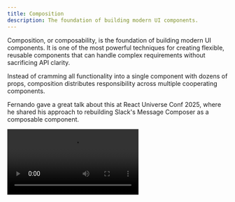 ```yaml
---
title: Composition
description: The foundation of building modern UI components.
---
```


Composition, or composability, is the foundation of building modern UI components. It is one of the most powerful techniques for creating flexible, reusable components that can handle complex requirements without sacrificing API clarity.

Instead of cramming all functionality into a single component with dozens of props, composition distributes responsibility across multiple cooperating components.

Fernando gave a great talk about this at React Universe Conf 2025, where he shared his approach to rebuilding Slack's Message Composer as a composable component.

<Video src="https://www.youtube.com/watch?v=4KvbVq3Eg5w" />

## Making a component composable

To make a component composable, you need to break it down into smaller, more focused components. For example, let's take this Accordion component:

```tsx title="accordion.tsx"
import { Accordion } from '@/components/ui/accordion';

const data = [
  {
    title: 'Accordion 1',
    content: 'Accordion 1 content',
  },
  {
    title: 'Accordion 2',
    content: 'Accordion 2 content',
  },
  {
    title: 'Accordion 3',
    content: 'Accordion 3 content',
  },
];

return (
  <Accordion data={data} />
);
```

While this Accordion component might seem simple, it's handling too many responsibilities. It's responsible for rendering the container, trigger and content; as well as handling the accordion state and data.

Customizing the styling of this component is difficult because it's tightly coupled. It likely requires global CSS overrides. Additionally, adding new functionality or tweaking the behavior requires modifying the component source code.

To solve this, we can break this down into smaller, more focused components.

### 1. Root Component

First, let's focus on the container - the component that holds everything together i.e. the trigger and content. This container doesn't need to know about the data, but it does need to keep track of the open state.

However, we also want this state to be accessible by child components. So, let's use the Context API to create a context for the open state.

Finally, to allow for modification of the `div` element, we'll extend the default HTML attributes.

We'll call this component the "Root" component.

```tsx title="components/ui/accordion.tsx"
import type { HTMLAttributes } from 'react';

type AccordionProps = HTMLAttributes<HTMLDivElement> & {
  open: boolean;
  setOpen: (open: boolean) => void;
};

const AccordionContext = createContext<AccordionProps>({
  open: false,
  setOpen: () => {},
});

export type AccordionRootProps = HTMLAttributes<HTMLDivElement> & {
  open: boolean;
  setOpen: (open: boolean) => void;
};

export const Root = ({ children, open, setOpen, ...props }: AccordionRootProps) => (
  <AccordionContext.Provider value={{ open, setOpen }}>
    <div {...props}>{children}</div>
  </AccordionContext.Provider>
);
```

### 2. Item Component

The Item component is the element that contains the accordion item. It is simply a wrapper for each item in the accordion.

```tsx title="components/ui/accordion.tsx"
import type { HTMLAttributes } from 'react';

export type AccordionItemProps = HTMLAttributes<HTMLDivElement>;

export const Item = (props: AccordionItemProps) => (
  <div {...props} />
);
```

### 3. Trigger Component

The Trigger component is the element that opens the accordion when activated. It is responsible for:

- Rendering as a button by default (can be customized with `asChild`)
- Handling click events to open the accordion
- Managing focus when accordion closes
- Providing proper ARIA attributes

Let's add this component to our Accordion component.

```tsx title="components/ui/accordion.tsx"
import type { HTMLAttributes } from 'react';

export type AccordionTriggerProps = HTMLAttributes<HTMLButtonElement> & {
  asChild?: boolean;
};

export const Trigger = ({ asChild, ...props }: AccordionTriggerProps) => (
  <AccordionContext.Consumer>
    {({ open, setOpen }) => (
      <button onClick={() => setOpen(!open)} {...props} />
    )}
  </AccordionContext.Consumer>
);
```

### 4. Content Component

The Content component is the element that contains the accordion content. It is responsible for:

- Rendering the content when the accordion is open
- Providing proper ARIA attributes

Let's add this component to our Accordion component.

```tsx title="components/ui/accordion.tsx"
import type { HTMLAttributes } from 'react';

export type AccordionContentProps = HTMLAttributes<HTMLDivElement> & {
  asChild?: boolean;
};

export const Content = ({ asChild, ...props }: AccordionContentProps) => (
  <AccordionContext.Consumer>
    {({ open }) => (
      <div {...props} />
    )}
  </AccordionContext.Consumer>
);
```

### 5. Putting it all together

Now that we have all the components, we can put them together in our original file.

```tsx title="accordion.tsx"
import * as Accordion from '@/components/ui/accordion';

const data = [
  {
    title: 'Accordion 1',
    content: 'Accordion 1 content',
  },
  {
    title: 'Accordion 2',
    content: 'Accordion 2 content',
  },
  {
    title: 'Accordion 3',
    content: 'Accordion 3 content',
  },
];

return (
  <Accordion.Root open={false} setOpen={() => {}}>
    {data.map((item) => (
      <Accordion.Item key={item.title}>
        <Accordion.Trigger>{item.title}</Accordion.Trigger>
        <Accordion.Content>{item.content}</Accordion.Content>
      </Accordion.Item>
    ))}
  </Accordion.Root>
);
```

